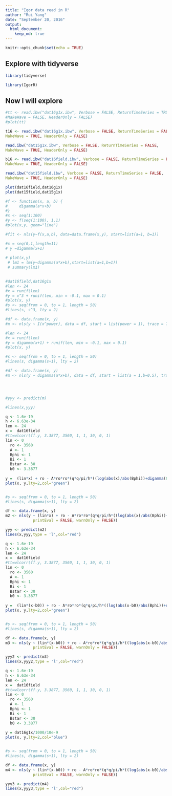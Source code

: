 ```yaml
---
title: "Igor data read in R"
author: "Rui Yang"
date: "September 20, 2016"
output: 
  html_document:
    keep_md: true
---
```


```r
knitr::opts_chunk$set(echo = TRUE)
```

## Explore with tidyverse





```r

library(tidyverse)

library(IgorR)

```

## Now I will explore 



```r
#tt <- read.ibw("dat16g1x.ibw", Verbose = FALSE, ReturnTimeSeries = TRUE,
#MakeWave = FALSE, HeaderOnly = FALSE)
#plot(tt)
```


```r


t16 <- read.ibw("dat16g1x.ibw", Verbose = FALSE, ReturnTimeSeries = FALSE,
MakeWave = TRUE, HeaderOnly = FALSE)

read.ibw("dat15g1x.ibw", Verbose = FALSE, ReturnTimeSeries = FALSE,
MakeWave = TRUE, HeaderOnly = FALSE)

b16 <- read.ibw("dat16field.ibw", Verbose = FALSE, ReturnTimeSeries = FALSE,
MakeWave = TRUE, HeaderOnly = FALSE)

read.ibw("dat15field.ibw", Verbose = FALSE, ReturnTimeSeries = FALSE,
MakeWave = TRUE, HeaderOnly = FALSE)
```


```r
plot(dat16field,dat16g1x)
plot(dat15field,dat15g1x)

```

```r
#f <- function(x, a, b) {
#     digamma(a*x+b)
#}
#x <- seq(1:100)
#y <- f(seq(1:100), 1,1)
#plot(x,y, geom="line")

#fit <- nls(y~f(x,a,b), data=data.frame(x,y), start=list(a=1, b=1))


```




```r
#x = seq(0,1,length=11)
# y =digamma(x+1)
 
# plot(x,y)
 # lm1 = lm(y~digamma(a*x+b),start=list(a=1,b=1))
 # summary(lm1)
 
```




```r
#dat16field,dat16g1x
#len <- 24
#x = runif(len)
#y = x^3 + runif(len, min = -0.1, max = 0.1)
#plot(x, y)
#s <- seq(from = 0, to = 1, length = 50)
#lines(s, s^3, lty = 2)

#df <- data.frame(x, y)
#m <- nls(y ~ I(x^power), data = df, start = list(power = 1), trace = T)

```


```r

#len <- 24
#x = runif(len)
#y = digamma(x+1) + runif(len, min = -0.1, max = 0.1)
#plot(x, y)

#s <- seq(from = 0, to = 1, length = 50)
#lines(s, digamma(s+1), lty = 2)

#df <- data.frame(x, y)
#m <- nls(y ~ digamma(a*x+b), data = df, start = list(a = 1,b=0.5), trace = T)




#yyy <- predict(m)

#lines(x,yyy)

```




```r
q <- 1.6e-19
h <- 6.63e-34
len <- 24
x =  dat16field
#tt=wlcorr(ff.y, 3.3877, 3560, 1, 1, 30, 0, 1)
lin <- 0
  ro <- 3560
  A <- 1
  Bphi <- 1
  Bi <- 1
  Bstar <- 30
  b0 <- 3.3877
  
y =  (lin*x) + ro - A*ro*ro*(q*q/pi/h*((log(abs(x)/abs(Bphi))+digamma(0.5+1/(abs(x)/abs(Bphi))))-(log(abs(x)/(abs(Bphi)+2*abs(Bi)))+digamma(0.5+1/(abs(x)/(abs(Bphi)+2*abs(Bi)))))-2*(log(abs(x)/(abs(Bphi)+abs(Bstar)))+digamma(0.5+1/(abs(x)/(abs(Bphi)+abs(Bstar))))))) 
plot(x, y,lty=2,col="green")


#s <- seq(from = 0, to = 1, length = 50)
#lines(s, digamma(s+1), lty = 2)

df <- data.frame(x, y)
m2 <- nls(y ~ (lin*x) + ro - A*ro*ro*(q*q/pi/h*((log(abs(x)/abs(Bphi))+digamma(0.5+1/(abs(x)/abs(Bphi))))-(log(abs(x)/(abs(Bphi)+2*abs(Bi)))+digamma(0.5+1/(abs(x)/(abs(Bphi)+2*abs(Bi)))))-2*(log(abs(x)/(abs(Bphi)+abs(Bstar)))+digamma(0.5+1/(abs(x)/(abs(Bphi)+abs(Bstar))))))), data = df, start = list(lin=0.1,ro=3560,A=1.2,Bphi=1.1,Bi=1.1,Bstar=28), trace = T,nls.control(maxiter = 500, tol = 1e-02, minFactor = 1/1024/2,
            printEval = FALSE, warnOnly = FALSE))

yyy <- predict(m2)
lines(x,yyy,type = 'l',col="red")
```


```r
q <- 1.6e-19
h <- 6.63e-34
len <- 24
x =  dat16field
#tt=wlcorr(ff.y, 3.3877, 3560, 1, 1, 30, 0, 1)
lin <- 0
  ro <- 3560
  A <- 1
  Bphi <- 1
  Bi <- 1
  Bstar <- 30
  b0 <- 3.3877
  
y =  (lin*(x-b0)) + ro - A*ro*ro*(q*q/pi/h*((log(abs(x-b0)/abs(Bphi))+digamma(0.5+1/(abs(x-b0)/abs(Bphi))))-(log(abs(x-b0)/(abs(Bphi)+2*abs(Bi)))+digamma(0.5+1/(abs(x-b0)/(abs(Bphi)+2*abs(Bi)))))-2*(log(abs(x-b0)/(abs(Bphi)+abs(Bstar)))+digamma(0.5+1/(abs(x-b0)/(abs(Bphi)+abs(Bstar))))))) 
plot(x, y,lty=2,col="green")


#s <- seq(from = 0, to = 1, length = 50)
#lines(s, digamma(s+1), lty = 2)

df <- data.frame(x, y)
m3 <- nls(y ~ (lin*(x-b0)) + ro - A*ro*ro*(q*q/pi/h*((log(abs(x-b0)/abs(Bphi))+digamma(0.5+1/(abs(x-b0)/abs(Bphi))))-(log(abs(x-b0)/(abs(Bphi)+2*abs(Bi)))+digamma(0.5+1/(abs(x-b0)/(abs(Bphi)+2*abs(Bi)))))-2*(log(abs(x-b0)/(abs(Bphi)+abs(Bstar)))+digamma(0.5+1/(abs(x-b0)/(abs(Bphi)+abs(Bstar))))))), data = df, start = list(lin=0.1,ro=3560,A=1.2,Bphi=1.1,Bi=1.1,Bstar=28,b0=3.5), trace = T,nls.control(maxiter = 500, tol = 1e-01, minFactor = 1/1024/2,
            printEval = FALSE, warnOnly = FALSE))

yyy2 <- predict(m3)
lines(x,yyy2,type = 'l',col="red")
```






```r
q <- 1.6e-19
h <- 6.63e-34
len <- 24
x =  dat16field
#tt=wlcorr(ff.y, 3.3877, 3560, 1, 1, 30, 0, 1)
lin <- 0
  ro <- 3560
  A <- 1
  Bphi <- 1
  Bi <- 1
  Bstar <- 30
  b0 <- 3.3877
  
y = dat16g1x/1000/10e-9 
plot(x, y,lty=2,col="blue")


#s <- seq(from = 0, to = 1, length = 50)
#lines(s, digamma(s+1), lty = 2)

df <- data.frame(x, y)
m4 <- nls(y ~ (lin*(x-b0)) + ro - A*ro*ro*(q*q/pi/h*((log(abs(x-b0)/abs(Bphi))+digamma(0.5+1/(abs(x-b0)/abs(Bphi))))-(log(abs(x-b0)/(abs(Bphi)+2*abs(Bi)))+digamma(0.5+1/(abs(x-b0)/(abs(Bphi)+2*abs(Bi)))))-2*(log(abs(x-b0)/(abs(Bphi)+abs(Bstar)))+digamma(0.5+1/(abs(x-b0)/(abs(Bphi)+abs(Bstar))))))), data = df, start = list(lin=0.0,ro=3560,A=1.2,Bphi=1.1,Bi=1.1,Bstar=28,b0=4), trace = T,nls.control(maxiter = 500, tol = 1e-01, minFactor = 1/1024/2,
            printEval = FALSE, warnOnly = FALSE))

yyy3 <- predict(m4)
lines(x,yyy3,type = 'l',col="red")
```
